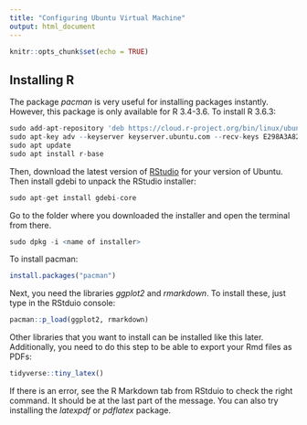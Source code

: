 ```yaml
---
title: "Configuring Ubuntu Virtual Machine"
output: html_document
---
```


```r
knitr::opts_chunk$set(echo = TRUE)
```

## Installing R

The package *pacman* is very useful for installing packages instantly. However, this package is only available for R 3.4-3.6. To install R 3.6.3:

```r
sudo add-apt-repository 'deb https://cloud.r-project.org/bin/linux/ubuntu xenial-cran35/'
sudo apt-key adv --keyserver keyserver.ubuntu.com --recv-keys E298A3A825C0D65DFD57CBB651716619E084DAB9
sudo apt update
sudo apt install r-base
```

Then, download the latest version of [RStudio](https://rstudio.com/products/rstudio/download/) for your version of Ubuntu. Then install gdebi to unpack the RStudio installer:

```r
sudo apt-get install gdebi-core
```

Go to the folder where you downloaded the installer and open the terminal from there.

```r
sudo dpkg -i <name of installer>
```

To install pacman:

```r
install.packages("pacman")
```

Next, you need the libraries *ggplot2* and *rmarkdown*. To install these, just type in the RStduio console:

```r
pacman::p_load(ggplot2, rmarkdown)
```

Other libraries that you want to install can be installed like this later. Additionally, you need to do this step to be able to export your Rmd files as PDFs:

```r
tidyverse::tiny_latex()
```

If there is an error, see the R Markdown tab from RStduio to check the right command. It should be at the last part of the message. You can also try installing the *latexpdf* or *pdflatex* package.
